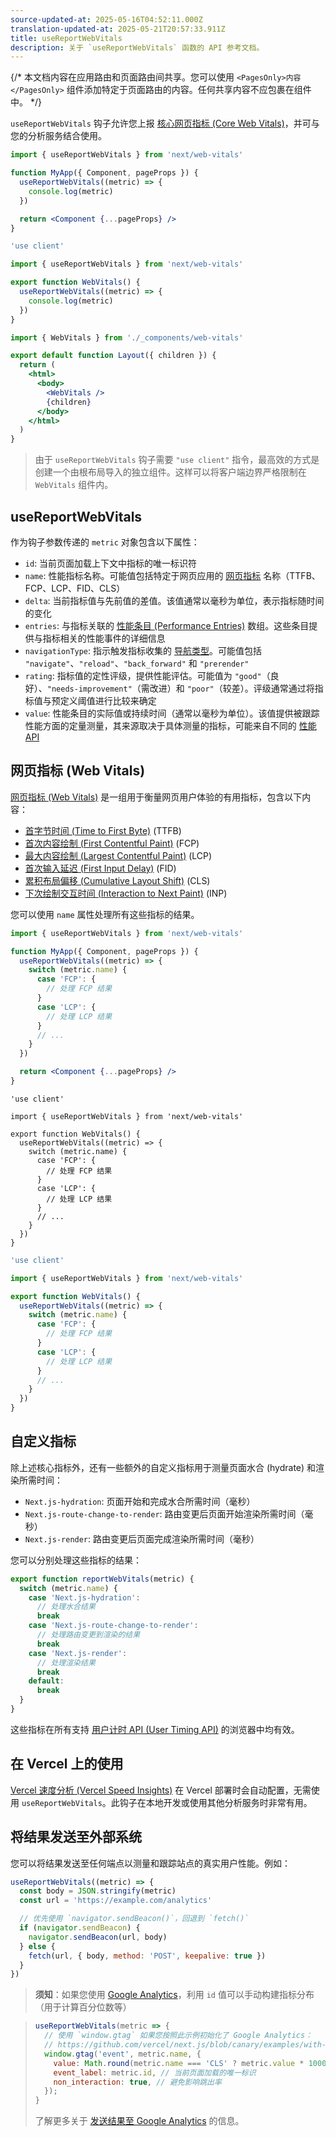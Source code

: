 ```yaml
---
source-updated-at: 2025-05-16T04:52:11.000Z
translation-updated-at: 2025-05-21T20:57:33.911Z
title: useReportWebVitals
description: 关于 `useReportWebVitals` 函数的 API 参考文档。
---
```


{/* 本文档内容在应用路由和页面路由间共享。您可以使用 `<PagesOnly>内容</PagesOnly>` 组件添加特定于页面路由的内容。任何共享内容不应包裹在组件中。 */}

`useReportWebVitals` 钩子允许您上报 [核心网页指标 (Core Web Vitals)](https://web.dev/vitals/)，并可与您的分析服务结合使用。

<PagesOnly>

```jsx filename="pages/_app.js"
import { useReportWebVitals } from 'next/web-vitals'

function MyApp({ Component, pageProps }) {
  useReportWebVitals((metric) => {
    console.log(metric)
  })

  return <Component {...pageProps} />
}
```

</PagesOnly>

<AppOnly>

```jsx filename="app/_components/web-vitals.js"
'use client'

import { useReportWebVitals } from 'next/web-vitals'

export function WebVitals() {
  useReportWebVitals((metric) => {
    console.log(metric)
  })
}
```

```jsx filename="app/layout.js"
import { WebVitals } from './_components/web-vitals'

export default function Layout({ children }) {
  return (
    <html>
      <body>
        <WebVitals />
        {children}
      </body>
    </html>
  )
}
```

> 由于 `useReportWebVitals` 钩子需要 `"use client"` 指令，最高效的方式是创建一个由根布局导入的独立组件。这样可以将客户端边界严格限制在 `WebVitals` 组件内。

</AppOnly>

## useReportWebVitals

作为钩子参数传递的 `metric` 对象包含以下属性：

- `id`: 当前页面加载上下文中指标的唯⼀标识符
- `name`: 性能指标名称。可能值包括特定于网页应用的 [网页指标](#web-vitals) 名称（TTFB、FCP、LCP、FID、CLS）
- `delta`: 当前指标值与先前值的差值。该值通常以毫秒为单位，表示指标随时间的变化
- `entries`: 与指标关联的 [性能条目 (Performance Entries)](https://developer.mozilla.org/docs/Web/API/PerformanceEntry) 数组。这些条目提供与指标相关的性能事件的详细信息
- `navigationType`: 指示触发指标收集的 [导航类型](https://developer.mozilla.org/docs/Web/API/PerformanceNavigationTiming/type)。可能值包括 `"navigate"`、`"reload"`、`"back_forward"` 和 `"prerender"`
- `rating`: 指标值的定性评级，提供性能评估。可能值为 `"good"`（良好）、`"needs-improvement"`（需改进）和 `"poor"`（较差）。评级通常通过将指标值与预定义阈值进行比较来确定
- `value`: 性能条目的实际值或持续时间（通常以毫秒为单位）。该值提供被跟踪性能方面的定量测量，其来源取决于具体测量的指标，可能来自不同的 [性能 API](https://developer.mozilla.org/docs/Web/API/Performance_API)

## 网页指标 (Web Vitals)

[网页指标 (Web Vitals)](https://web.dev/vitals/) 是一组用于衡量网页用户体验的有用指标，包含以下内容：

- [首字节时间 (Time to First Byte)](https://developer.mozilla.org/docs/Glossary/Time_to_first_byte) (TTFB)
- [首次内容绘制 (First Contentful Paint)](https://developer.mozilla.org/docs/Glossary/First_contentful_paint) (FCP)
- [最大内容绘制 (Largest Contentful Paint)](https://web.dev/lcp/) (LCP)
- [首次输入延迟 (First Input Delay)](https://web.dev/fid/) (FID)
- [累积布局偏移 (Cumulative Layout Shift)](https://web.dev/cls/) (CLS)
- [下次绘制交互时间 (Interaction to Next Paint)](https://web.dev/inp/) (INP)

您可以使用 `name` 属性处理所有这些指标的结果。

<PagesOnly>

```jsx filename="pages/_app.js"
import { useReportWebVitals } from 'next/web-vitals'

function MyApp({ Component, pageProps }) {
  useReportWebVitals((metric) => {
    switch (metric.name) {
      case 'FCP': {
        // 处理 FCP 结果
      }
      case 'LCP': {
        // 处理 LCP 结果
      }
      // ...
    }
  })

  return <Component {...pageProps} />
}
```

</PagesOnly>

<AppOnly>

```tsx filename="app/components/web-vitals.tsx" switcher
'use client'

import { useReportWebVitals } from 'next/web-vitals'

export function WebVitals() {
  useReportWebVitals((metric) => {
    switch (metric.name) {
      case 'FCP': {
        // 处理 FCP 结果
      }
      case 'LCP': {
        // 处理 LCP 结果
      }
      // ...
    }
  })
}
```

```jsx filename="app/components/web-vitals.js" switcher
'use client'

import { useReportWebVitals } from 'next/web-vitals'

export function WebVitals() {
  useReportWebVitals((metric) => {
    switch (metric.name) {
      case 'FCP': {
        // 处理 FCP 结果
      }
      case 'LCP': {
        // 处理 LCP 结果
      }
      // ...
    }
  })
}
```

</AppOnly>

<PagesOnly>

## 自定义指标

除上述核心指标外，还有一些额外的自定义指标用于测量页面水合 (hydrate) 和渲染所需时间：

- `Next.js-hydration`: 页面开始和完成水合所需时间（毫秒）
- `Next.js-route-change-to-render`: 路由变更后页面开始渲染所需时间（毫秒）
- `Next.js-render`: 路由变更后页面完成渲染所需时间（毫秒）

您可以分别处理这些指标的结果：

```js
export function reportWebVitals(metric) {
  switch (metric.name) {
    case 'Next.js-hydration':
      // 处理水合结果
      break
    case 'Next.js-route-change-to-render':
      // 处理路由变更到渲染的结果
      break
    case 'Next.js-render':
      // 处理渲染结果
      break
    default:
      break
  }
}
```

这些指标在所有支持 [用户计时 API (User Timing API)](https://caniuse.com/#feat=user-timing) 的浏览器中均有效。

</PagesOnly>

## 在 Vercel 上的使用

[Vercel 速度分析 (Vercel Speed Insights)](https://vercel.com/docs/concepts/speed-insights) 在 Vercel 部署时会自动配置，无需使用 `useReportWebVitals`。此钩子在本地开发或使用其他分析服务时非常有用。

## 将结果发送至外部系统

您可以将结果发送至任何端点以测量和跟踪站点的真实用户性能。例如：

```js
useReportWebVitals((metric) => {
  const body = JSON.stringify(metric)
  const url = 'https://example.com/analytics'

  // 优先使用 `navigator.sendBeacon()`，回退到 `fetch()`
  if (navigator.sendBeacon) {
    navigator.sendBeacon(url, body)
  } else {
    fetch(url, { body, method: 'POST', keepalive: true })
  }
})
```

> **须知**：如果您使用 [Google Analytics](https://analytics.google.com/analytics/web/)，利用 `id` 值可以手动构建指标分布（用于计算百分位数等）

> ```js
> useReportWebVitals(metric => {
>   // 使用 `window.gtag` 如果您按照此示例初始化了 Google Analytics：
>   // https://github.com/vercel/next.js/blob/canary/examples/with-google-analytics/pages/_app.js
>   window.gtag('event', metric.name, {
>     value: Math.round(metric.name === 'CLS' ? metric.value * 1000 : metric.value), // 值必须为整数
>     event_label: metric.id, // 当前页面加载的唯一标识
>     non_interaction: true, // 避免影响跳出率
>   });
> }
> ```
>
> 了解更多关于 [发送结果至 Google Analytics](https://github.com/GoogleChrome/web-vitals#send-the-results-to-google-analytics) 的信息。